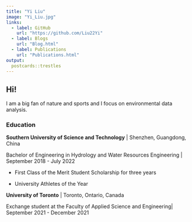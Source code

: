 ```yaml
---
title: "Yi Liu"
image: "Yi_Liu.jpg"
links:
  - label: GitHub
    url: "https://github.com/Liu22Yi"
  - label: Blogs
    url: "Blog.html"
  - label: Publications
    url: "Publications.html"
output:
  postcards::trestles
---
```

 
## Hi! {.tabset}

I am a big fan of nature and sports and I focus on environmental data analysis.

### Education 

**Southern University of Science and Technology** | Shenzhen, Guangdong, China

Bachelor of Engineering in Hydrology and Water Resources Engineering | September 2018 - July 2022

+ First Class of the Merit Student Scholarship for three years

+ University Athletes of the Year

**University of Toronto** | Toronto, Ontario, Canada

Exchange student at the Faculty of Applied Science and Engineering| September 2021 - December 2021

